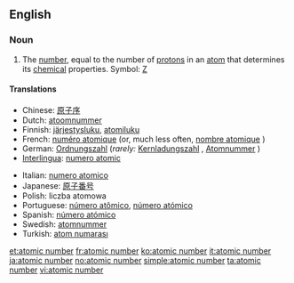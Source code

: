 ==English==

===Noun===
{{en-noun|sg=[[atomic]] [[number]]}}
{{wikipedia}}

# {{chemistry}} The [[number]], equal to the number of [[proton]]s in an [[atom]] that determines its [[chemical]] properties.  Symbol: [[Z]]

====Translations====
{{top}}
*Chinese: [[原子序]]
*Dutch: [[atoomnummer]] {{n}}
*Finnish: [[järjestysluku]], [[atomiluku]]
*French: [[numéro atomique]] {{m}} (or, much less often, [[nombre atomique]] {{m}})
*German: [[Ordnungszahl]] {{f}} (''rarely:'' [[Kernladungszahl]] {{f}}, [[Atomnummer]] {{f}})
*[[Interlingua]]: [[numero atomic]]
{{mid}}
*Italian: [[numero atomico]]
*Japanese: [[原子番号]]
*Polish: liczba atomowa {{f}}
*Portuguese: [[número atômico]], [[número atómico]]
*Spanish: [[número atómico]]
*Swedish: [[atomnummer]] {{n}}
*Turkish: [[atom numarası]]
{{bottom}}

[[et:atomic number]]
[[fr:atomic number]]
[[ko:atomic number]]
[[it:atomic number]]
[[ja:atomic number]]
[[no:atomic number]]
[[simple:atomic number]]
[[ta:atomic number]]
[[vi:atomic number]]